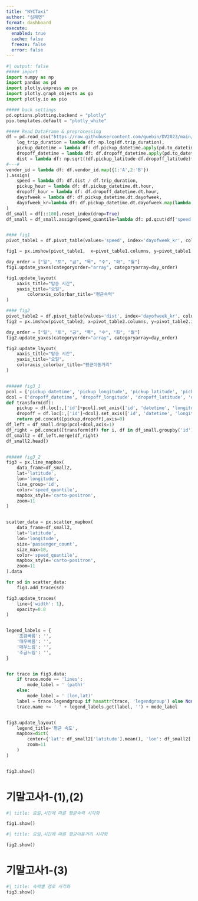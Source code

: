 ```yaml
---
title: "NYCTaxi"
author: "심채연"
format: dashboard
execute: 
  enabled: true
  cache: false
  freeze: false
  error: false
---
```


```python
#| output: false
##### import 
import numpy as np
import pandas as pd
import plotly.express as px
import plotly.graph_objects as go
import plotly.io as pio

##### back settings
pd.options.plotting.backend = "plotly"
pio.templates.default = "plotly_white"

##### Read DataFrame & preprocessing
df = pd.read_csv("https://raw.githubusercontent.com/guebin/DV2023/main/posts/NYCTaxi.csv").assign(
    log_trip_duration = lambda df: np.log(df.trip_duration),
    pickup_datetime = lambda df: df.pickup_datetime.apply(pd.to_datetime),
    dropoff_datetime = lambda df: df.dropoff_datetime.apply(pd.to_datetime),
    dist = lambda df: np.sqrt((df.pickup_latitude-df.dropoff_latitude)**2 + (df.pickup_longitude-df.dropoff_longitude)**2),
#---#
vendor_id = lambda df: df.vendor_id.map({1:'A',2:'B'})
).assign(
    speed = lambda df: df.dist / df.trip_duration,
    pickup_hour = lambda df: df.pickup_datetime.dt.hour,
    dropoff_hour = lambda df: df.dropoff_datetime.dt.hour,
    dayofweek = lambda df: df.pickup_datetime.dt.dayofweek, 
    dayofweek_kr=lambda df: df.pickup_datetime.dt.dayofweek.map(lambda x: {0: '월', 1: '화', 2: '수', 3: '목', 4: '금', 5: '토', 6: '일'}.get(x))
)
df_small = df[::100].reset_index(drop=True)
df_small = df_small.assign(speed_quantile=lambda df: pd.qcut(df['speed'], 4, labels=['매우느림', '조금느림', '조금빠름', '매우빠름']))


#### fig1
pivot_table1 = df.pivot_table(values='speed', index='dayofweek_kr', columns='pickup_hour', aggfunc='mean')

fig1 = px.imshow(pivot_table1,  x=pivot_table1.columns, y=pivot_table1.index)

day_order = ["일", "토", "금", "목", "수", "화", "월"]
fig1.update_yaxes(categoryorder="array", categoryarray=day_order)

fig1.update_layout(
    xaxis_title="탑승 시간",
    yaxis_title="요일",
        coloraxis_colorbar_title="평균속력"
)

#### fig2
pivot_table2 = df.pivot_table(values='dist', index='dayofweek_kr', columns='pickup_hour', aggfunc='mean')
fig2 = px.imshow(pivot_table2, x=pivot_table2.columns, y=pivot_table2.index)

day_order = ["일", "토", "금", "목", "수", "화", "월"]
fig2.update_yaxes(categoryorder="array", categoryarray=day_order)

fig2.update_layout(
    xaxis_title="탑승 시간",
    yaxis_title="요일",
    coloraxis_colorbar_title="평균이동거리"
)


###### fig3_1
pcol = ['pickup_datetime', 'pickup_longitude', 'pickup_latitude', 'pickup_hour']
dcol = ['dropoff_datetime', 'dropoff_longitude', 'dropoff_latitude', 'dropoff_hour']
def transform(df):
    pickup = df.loc[:,['id']+pcol].set_axis(['id', 'datetime', 'longitude', 'latitude', 'hour'],axis=1).assign(type = 'pickup')
    dropoff = df.loc[:,['id']+dcol].set_axis(['id', 'datetime', 'longitude', 'latitude', 'hour'],axis=1).assign(type = 'dropoff')
    return pd.concat([pickup,dropoff],axis=0)
df_left = df_small.drop(pcol+dcol,axis=1)
df_right = pd.concat([transform(df) for i, df in df_small.groupby('id')]).reset_index(drop=True)
df_small2 = df_left.merge(df_right)
df_small2.head()


###### fig3_2
fig3 = px.line_mapbox(
    data_frame=df_small2,
    lat='latitude',
    lon='longitude',
    line_group='id',
    color='speed_quantile',
    mapbox_style='carto-positron',
    zoom=11
)


scatter_data = px.scatter_mapbox(
    data_frame=df_small2,
    lat='latitude',
    lon='longitude',
    size='passenger_count',
    size_max=10,
    color='speed_quantile',
    mapbox_style='carto-positron',
    zoom=11
).data

for sd in scatter_data:
    fig3.add_trace(sd)

fig3.update_traces(
    line={'width': 1},
    opacity=0.8
)


legend_labels = {
    '조금빠름': '',
    '매우빠름': '',
    '매우느림': '',
    '조금느림': '',
}


for trace in fig3.data:
    if trace.mode == 'lines':
        mode_label = ' (path)'
    else:
        mode_label = ' (lon,lat)'
    label = trace.legendgroup if hasattr(trace, 'legendgroup') else None
    trace.name += ' ' + legend_labels.get(label, '') + mode_label


fig3.update_layout(
    legend_title='평균 속도',
    mapbox=dict(
        center={'lat': df_small2['latitude'].mean(), 'lon': df_small2['longitude'].mean()},
        zoom=11
    )
)


fig3.show()
```



# 기말고사1-(1),(2)

```python
#| title: 요일,시간에 따른 평균속력 시각화        

fig1.show()
```


```python
#| title: 요일,시간에 따른 평균이동거리 시각화        

fig2.show()
```


# 기말고사1-(3)

```python
#| title: 속력별 경로 시각화
fig3.show()
```